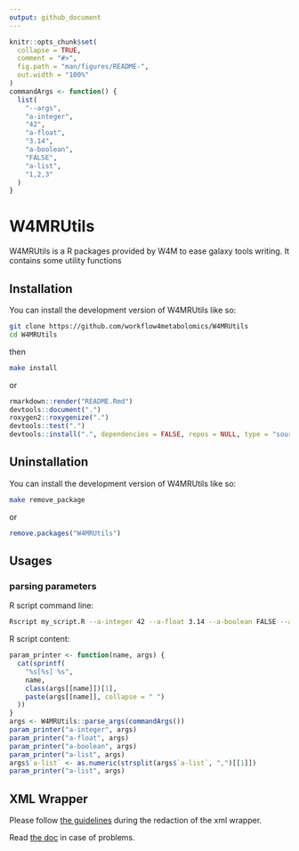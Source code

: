 ```yaml
---
output: github_document
---
```



```r
knitr::opts_chunk$set(
  collapse = TRUE,
  comment = "#>",
  fig.path = "man/figures/README-",
  out.width = "100%"
)
commandArgs <- function() {
  list(
    "--args",
    "a-integer",
    "42",
    "a-float",
    "3.14",
    "a-boolean",
    "FALSE",
    "a-list",
    "1,2,3"
  )
}
```

# W4MRUtils

<!-- badges: start -->
<!-- badges: end -->

W4MRUtils is a R packages provided by W4M to ease galaxy tools writing.
It contains some utility functions 

## Installation

You can install the development version of W4MRUtils like so:
```bash
git clone https://github.com/workflow4metabolomics/W4MRUtils
cd W4MRUtils
```
then

```bash
make install
```
or
```r
rmarkdown::render("README.Rmd")
devtools::document(".")
roxygen2::roxygenize(".")
devtools::test(".")
devtools::install(".", dependencies = FALSE, repos = NULL, type = "source")
```

## Uninstallation

You can install the development version of W4MRUtils like so:

```bash
make remove_package
```
or
```r
remove.packages("W4MRUtils")
```


## Usages

### parsing parameters

R script command line:
```bash
Rscript my_script.R --a-integer 42 --a-float 3.14 --a-boolean FALSE --a-list 1,2,3
```
R script content:

```r
param_printer <- function(name, args) {
  cat(sprintf(
    "%s[%s] %s",
    name,
    class(args[[name]])[1],
    paste(args[[name]], collapse = " ")
  ))
}
args <- W4MRUtils::parse_args(commandArgs())
param_printer("a-integer", args)
param_printer("a-float", args)
param_printer("a-boolean", args)
param_printer("a-list", args)
args$`a-list` <- as.numeric(strsplit(args$`a-list`, ",")[[1]])
param_printer("a-list", args)
```

## XML Wrapper

Please follow [the guidelines](https://galaxy-iuc-standards.readthedocs.io/en/latest/best_practices/tool_xml.html)
during the redaction of the xml wrapper.

Read [the doc](https://docs.galaxyproject.org/en/latest/dev/schema.html)
in case of problems.